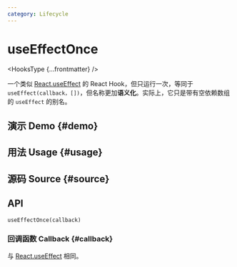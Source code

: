 ```yaml
---
category: Lifecycle
---
```


# useEffectOnce


<HooksType {...frontmatter} />

一个类似 [React.useEffect](https://react.dev/reference/react/useEffect) 的 React Hook，但只运行一次，等同于 `useEffect(callback，[])`，但名称更加**语义化**。实际上，它只是带有空依赖数组的 `useEffect` 的别名。

## 演示 Demo \{#demo}


<App />

## 用法 Usage \{#usage}



## 源码 Source \{#source}


<Source />

## API

```tsx
useEffectOnce(callback)
```

### 回调函数 Callback \{#callback}

与 [React.useEffect](https://react.dev/reference/react/useEffect) 相同。
